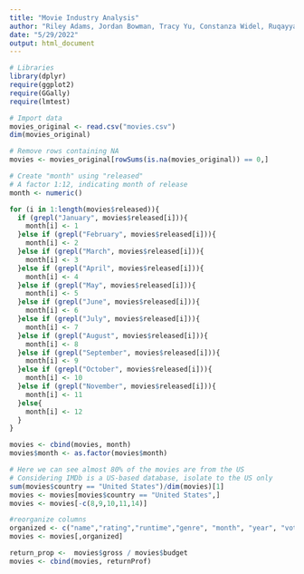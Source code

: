---
title: "Movie Industry Analysis"
author: "Riley Adams, Jordan Bowman, Tracy Yu, Constanza Widel, Ruqayyah Siddique"
date: "5/29/2022"
output: html_document
---
```{r}
# Libraries
library(dplyr)
require(ggplot2)
require(GGally)
require(lmtest)
```


```{r}
# Import data
movies_original <- read.csv("movies.csv")
dim(movies_original)
```

```{r}
# Remove rows containing NA
movies <- movies_original[rowSums(is.na(movies_original)) == 0,]
```

```{r}
# Create "month" using "released"
# A factor 1:12, indicating month of release
month <- numeric()

for (i in 1:length(movies$released)){
  if (grepl("January", movies$released[i])){
    month[i] <- 1
  }else if (grepl("February", movies$released[i])){
    month[i] <- 2
  }else if (grepl("March", movies$released[i])){
    month[i] <- 3
  }else if (grepl("April", movies$released[i])){
    month[i] <- 4
  }else if (grepl("May", movies$released[i])){
    month[i] <- 5
  }else if (grepl("June", movies$released[i])){
    month[i] <- 6
  }else if (grepl("July", movies$released[i])){
    month[i] <- 7
  }else if (grepl("August", movies$released[i])){
    month[i] <- 8
  }else if (grepl("September", movies$released[i])){
    month[i] <- 9
  }else if (grepl("October", movies$released[i])){
    month[i] <- 10
  }else if (grepl("November", movies$released[i])){
    month[i] <- 11
  }else{
    month[i] <- 12
  }
}

movies <- cbind(movies, month)
movies$month <- as.factor(movies$month)
```

```{r}
# Here we can see almost 80% of the movies are from the US
# Considering IMDb is a US-based database, isolate to the US only
sum(movies$country == "United States")/dim(movies)[1]
movies <- movies[movies$country == "United States",]
movies <- movies[-c(8,9,10,11,14)]
```

```{r}
#reorganize columns
organized <- c("name","rating","runtime","genre", "month", "year", "votes", "score", "budget", "gross")
movies <- movies[,organized]
```

```{r}
return_prop <-  movies$gross / movies$budget
movies <- cbind(movies, returnProf)
```
















